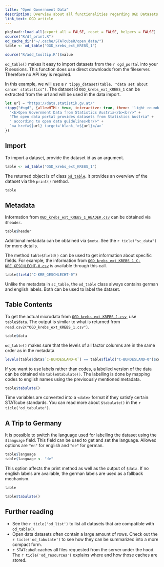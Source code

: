 ```yaml
---
title: "Open Government Data"
description: Overview about all functionalities regarding OGD Datasets
link_text: OGD article
---
```


```r
pkgload::load_all(export_all = FALSE, reset = FALSE, helpers = FALSE) 
source("R/df_print.R")
od_cache_dir("~/.cache/STATcubeR/open_data/")
table <- od_table("OGD_krebs_ext_KREBS_1")
```

```r
source("R/add_tooltip.R")$value
```

`od_table()` makes it easy to import datasets from the `r ogd_portal` into your R sessions.
This function does use direct downloads from the fileserver.
Therefore no API key is required.

In this example, we will use a `r tippy_dataset(table, "data set about cancer statistics")`.
The dataset id `OGD_krebs_ext_KREBS_1` can be extracted from the url and will be used in the data import.

```js
let url = "https://data.statistik.gv.at/"
tippy("#ogd", {allowHTML: true, interactive: true, theme: 'light rounded', content: 
  "<b>Open Government Data from Statistics Austria</b><br/>" +
  "The open data portal provides datasets from Statistics Austria" +
  " according to open data guidelines<br/>" +
  `<a href=${url} target='blank_'>${url}</a>`
})
```

## Import

To import a dataset, provide the dataset id as an argument.

```r
table <- od_table("OGD_krebs_ext_KREBS_1")
```

The returned object is of class [`od_table`].
It provides an overview of the dataset via the `print()` method. 

```r
table
```

## Metadata

Information from [`OGD_krebs_ext_KREBS_1_HEADER.csv`] can be obtained via `$header`. 

```r
table$header
```

Additional metadata can be obtained via `$meta`.
See the `r ticle("sc_data")` for more details.

The method `table$field()` can be used to get information about specific fields.
For example, the information from [`OGD_krebs_ext_KREBS_1_C-KRE_GESCHLECHT-0.csv`] is available through this call.

```r
table$field("C-KRE_GESCHLECHT-0")
```

Unlike the metadata in `sc_table`, the `od_table` class always contains german and english labels.
Both can be used to label the dataset.

## Table Contents

To get the actual microdata from [`OGD_krebs_ext_KREBS_1.csv`], use `table$data`.
The output is similar to what is returned from `read.csv2("OGD_krebs_ext_KREBS_1.csv")`.

```r
table$data
```

`od_table()` makes sure that the levels of all factor columns are in the same order as in the metadata.

```r
levels(table$data$`C-BUNDESLAND-0`) == table$field("C-BUNDESLAND-0")$code
```

If you want to use labels rather than codes, a labelled version of the data can be obtained via `table$tabulate()`. 
The labelling is done by mapping codes to english names using the previsously mentioned metadata.

```r
table$tabulate()
```

Time variables are converted into a `<date>` format if they satisfy certain STATcube standards.
You can read more about `$tabulate()` in the `r ticle('od_tabulate')`.

## A Trip to Germany {#sauerkraut}

It is possible to switch the language used for labelling the dataset using the `$language` field.
This field can be used to get and set the language.
Allowed options are `"en"` for english and `"de"` for german.

```r
table$language
table$language <- "de"
```

This option affects the print method as well as the output of `$data`.
If no english labels are available, the german labels are used as a fallback mechanism.

```r
table
```

```r
table$tabulate()
```

## Further reading

* See the `r ticle('od_list')` to list all datasets that are compatible with `od_table()`.
* Open data datasets often contain a large amount of rows.
  Check out the `r ticle('od_tabulate')` to see how they can be summarized into a more compact form.
* `r STATcubeR` caches all files requested from the server under the hood.
  The `r ticle('od_resources')` explains where and how those caches are stored.
  

[`od_table`]: ../reference/od_table_class.html
[`OGD_krebs_ext_KREBS_1.csv`]: https://data.statistik.gv.at/data/OGD_krebs_ext_KREBS_1.csv
[`OGD_krebs_ext_KREBS_1_HEADER.csv`]: https://data.statistik.gv.at/data/OGD_krebs_ext_KREBS_1_HEADER.csv
[`OGD_krebs_ext_KREBS_1_C-KRE_GESCHLECHT-0.csv`]: https://data.statistik.gv.at/data/OGD_krebs_ext_KREBS_1_C-KRE_GESCHLECHT-0.csv
